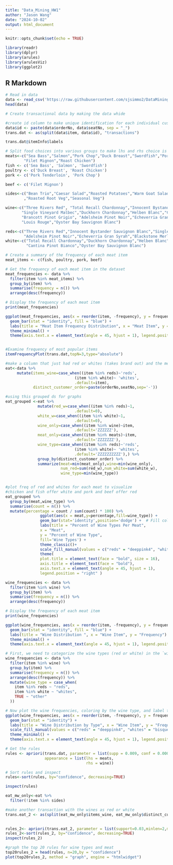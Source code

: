 ```yaml
---
title: "Data_Mining_HW1"
author: "Jason Wang"
date: "2024-10-02"
output: html_document
---
```


```r
knitr::opts_chunk$set(echo = TRUE)

library(readr)
library(dplyr)
library(arules)
library(arulesViz)
library(ggplot2)
```

## R Markdown

```r
# Read in data
data <- read_csv('https://raw.githubusercontent.com/sjsimmo2/DataMining-Fall/refs/heads/master/orderData.csv')
head(data)
```
```r
# Create transactional data by making the data whide

#create id column to make unique identification for each individual customer order
data$id <- paste(data$orderNo, data$seatNo, sep = "_")
trans.dat <- as(split(data$item, data$id), "transactions")

```

```r
trans.dat@itemInfo$labels
```

```r
# Split food choices into various groups to make lhs and rhs choice is association analysis easier
meats<-c("Sea Bass","Salmon","Pork Chop","Duck Breast","Swordfish","Pork Tenderloin",
        "Filet Mignon","Roast Chicken")
fish <- c('Sea Bass', 'Salmon', 'Swordfish')
poultry <- c('Duck Breast', 'Roast Chicken')
pork <- c('Pork Tenderloin', 'Pork Chop')

beef <- c('Filet Mignon')

sides<-c("Bean Trio","Caesar Salad","Roasted Potatoes","Warm Goat Salad","Mashed Potatoes"
        ,"Roasted Root Veg","Seasonal Veg")

wine<-c("Three Rivers Red", "Total Recall Chardonnay","Innocent Bystander Sauvignon Blanc",
       "Single Vineyard Malbec","Duckhorn Chardonnay","Helben Blanc","Cantina Pinot Bianco",
       "Brancott Pinot Grigio", "Adelsheim Pinot Noir","Echeverria Gran Syrah","Blackstone Merlot",
       "Louis Rouge","Oyster Bay Sauvignon Blanc")

reds<-c("Three Rivers Red","Innocent Bystander Sauvignon Blanc","Single Vineyard Malbec",
        "Adelsheim Pinot Noir","Echeverria Gran Syrah","Blackstone Merlot" ,"Louis Rouge")
white<-c("Total Recall Chardonnay","Duckhorn Chardonnay","Helben Blanc","Brancott Pinot Grigio",
         "Cantina Pinot Bianco","Oyster Bay Sauvignon Blanc")
```

```r
# Create a summary of the frequency of each meat item
meat_items <- c(fish, poultry, pork, beef)

# Get the frequency of each meat item in the dataset
meat_frequencies <- data %>%
  filter(item %in% meat_items) %>%
  group_by(item) %>%
  summarise(frequency = n()) %>%
  arrange(desc(frequency))

# Display the frequency of each meat item
print(meat_frequencies)

```

```r

ggplot(meat_frequencies, aes(x = reorder(item, -frequency), y = frequency)) +
  geom_bar(stat = "identity", fill = "blue") +
  labs(title = "Meat Item Frequency Distribution", x = "Meat Item", y = "Frequency") +
  theme_minimal() +
  theme(axis.text.x = element_text(angle = 45, hjust = 1), legend.position = "none")



```

```r
#Examine frequency of most popular items 
itemFrequencyPlot(trans.dat,topN=3,type="absolute")
```


```r


#make a column that just had red or whites (takes brand out) and the meats
eat<-data %>%
     mutate(items_wine=case_when((item %in% reds)~'reds',
                              (item %in% white)~ 'whites',
                              .default=item),
            distinct_customer_order=paste(orderNo,seatNo,sep='-'))

#using this grouped ds for graphs
eat_grouped <-eat %>%
              mutate(red_w=case_when((item %in% reds)~1,
                              .default=0),
              white_w=case_when((item %in% white)~1,
                              .default=0),
              wine_only=case_when((item %in% wine)~item,
                              .default='ZZZZZZ'),
              meat_only=case_when((item %in% meats)~item,
                              .default='ZZZZZZZ'),
              wine_type=case_when((item %in% reds)~'reds',
                              (item %in% white)~ 'whites',
                              .default='ZZZZZZZZZZ'),) %>%
              group_by(distinct_customer_order) %>%
              summarize(meat=min(meat_only),wine=min(wine_only),
                        num_red=sum(red_w),num_white=sum(white_w),
                        wine_type=min(wine_type))


#plot freq of red and whites for each meat to visualize
#chicken and fish offer white and pork and beef offer red
eat_grouped %>%
  group_by(meat,wine_type) %>%
  summarise(count = n()) %>%
  mutate(percentage = count / sum(count) * 100) %>% 
               ggplot(aes(x = meat,y=percentage,fill=wine_type)) +
               geom_bar(stat='identity',position='dodge') +  # Fill colors by category
               labs(title = "Percent of Wine Types Per Meat",
               x = "Meat",
               y = "Percent of Wine Type",
               fill='Wine Types') +
               theme_classic()+
               scale_fill_manual(values = c("reds" = "deeppink4", "whites" = "bisque1"))+
               theme(
               plot.title = element_text(face = "bold", size = 16),
               axis.title = element_text(face = "bold"),
               axis.text.x = element_text(angle = 45, hjust = 1),
               legend.position = "right" ) 

```
```r
wine_frequencies <- data %>%
  filter(item %in% wine) %>%
  group_by(item) %>%
  summarise(frequency = n()) %>%
  arrange(desc(frequency))

# Display the frequency of each meat item
print(wine_frequencies)
```
```r
ggplot(wine_frequencies, aes(x = reorder(item, -frequency), y = frequency)) +
  geom_bar(stat = "identity", fill = "blue") +
  labs(title = "Wine Distribution ", x = "Wine Item", y = "Frequency") +
  theme_minimal() +
  theme(axis.text.x = element_text(angle = 45, hjust = 1), legend.position = "none")


```
```r
# First, we need to categorize the wine types (red or white) in the `wine_frequencies` data frame
wine_frequencies <- data %>%
  filter(item %in% wine) %>%
  group_by(item) %>%
  summarise(frequency = n()) %>%
  arrange(desc(frequency)) %>%
  mutate(wine_type = case_when(
    item %in% reds ~ "reds",
    item %in% white ~ "whites",
    TRUE ~ "other"
  ))

# Now plot the wine frequencies, coloring by the wine type, and label the legend as "Wine Types"
ggplot(wine_frequencies, aes(x = reorder(item, -frequency), y = frequency, fill = wine_type)) +
  geom_bar(stat = "identity") +
  labs(title = "Wine Distribution by Type", x = "Wine Item", y = "Frequency", fill = "Wine Color") +
  scale_fill_manual(values = c("reds" = "deeppink4", "whites" = "bisque1")) +
  theme_minimal() +
  theme(axis.text.x = element_text(angle = 45, hjust = 1), legend.position = "right")

```



```r
# Get the rules
rules <- apriori(trans.dat, parameter = list(supp = 0.009, conf = 0.0001, minlen=2),
                 appearance = list(lhs = meats,
                                   rhs = wine))
```
```r
# Sort rules and inspect
rules<-sort(rules, by="confidence", decreasing=TRUE)

inspect(rules)
```

```r

eat_mw_only<-eat %>%
  filter(!item %in% sides)

#make another transaction with the wines as red or white
trans.eat_2 <- as(split(eat_mw_only$items_wine, eat_mw_only$distinct_customer_order), "transactions")

	
rules_2<- apriori(trans.eat_2, parameter = list(support=0.03,minlen=2,maxtime=60,confidence=0.1,target="rules"))
rules_2<-sort(rules_2, by="confidence", decreasing=TRUE)
inspect(rules_2)

#graph the top 20 rules for wine types and meat
top20rules_2 = head(rules, n=20,by = "confidence")
plot(top20rules_2, method = "graph", engine = "htmlwidget")
```








